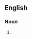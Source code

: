 ==English==

===Noun===
{{head|en|noun plural form}}

# {{plural of|tweeker|lang=en}} {{misspelling of|tweaker|lang=en}}